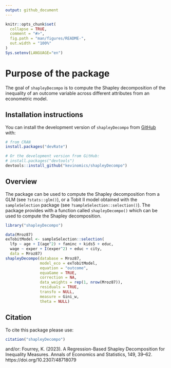 ```yaml
---
output: github_document
---
```


<!-- README.md is generated from README.Rmd. Please edit that file -->

```r
knitr::opts_chunk$set(
  collapse = TRUE,
  comment = "#>",
  fig.path = "man/figures/README-",
  out.width = "100%"
)
Sys.setenv(LANGUAGE="en")
```

# Purpose of the package

The goal of `shapleyDecompo` is to compute the Shapley decomposition of the inequality of an outcome variable across different attributes from an econometric model.

## Installation instructions

You can install the development version of `shapleyDecompo` from [GitHub](https://github.com/) with:

``` r
# from CRAN
install.packages("devRate")

# Or the development version from GitHub:
# install.packages("devtools")
devtools::install_github("kevinomics/shapleyDecompo")
```

## Overview

The package can be used to compute the Shapley decomposition from a GLM (see `?stats::glm()`), or a Tobit II model obtained with the `sampleSelection` package (see `?sampleSelection::selection()`). The package provides with a function called `shapleyDecompo()` which can be used to compute the Shapley decomposition.

```r
library("shapleyDecompo")
```

```r
data(Mroz87)
exTobitModel <- sampleSelection::selection(
  lfp ~ age + I(age^2) + faminc + kids5 + educ,
  wage ~ exper + I(exper^2) + educ + city,
  data = Mroz87)
shapleyDecompo(database = Mroz87,
               model_eco = exTobitModel,
               equation = "outcome",
               equaGame = TRUE,
               correction = NA,
               data_weights = rep(1, nrow(Mroz87)),
               residuals = TRUE,
               transfo = NULL,
               measure = Gini_w,
               theta = NULL)
```

## Citation

To cite this package please use: 

```r
citation("shapleyDecompo") 
```

and/or: Fourrey, K. (2023). A Regression-Based Shapley Decomposition for Inequality Measures. Annals of Economics and Statistics, 149, 39–62. https://doi.org/10.2307/48718079
